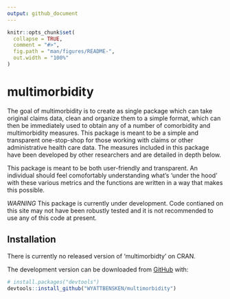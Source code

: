 ```yaml
---
output: github_document
---
```



```r
knitr::opts_chunk$set(
  collapse = TRUE,
  comment = "#>",
  fig.path = "man/figures/README-",
  out.width = "100%"
)
```

# multimorbidity

<!-- badges: start -->
<!-- badges: end -->

The goal of multimorbidity is to create as single package which can take original claims data, clean and organize them to a simple format, which can then be immediately used to obtain any of a number of comorbidity and multimorbidity measures. This package is meant to be a simple and transparent one-stop-shop for those working with claims or other administrative health care data. The measures included in this package have been developed by other researchers and are detailed in depth below.

This package is meant to be both user-friendly and transparent. An individual should feel comofortably understanding what's 'under the hood' with these various metrics and the functions are written in a way that makes this possible.

*WARNING* This package is currently under development. Code contianed on this site may not have been robustly tested and it is not recommended to use any of this code at present.

## Installation

There is currently no released version of 'multimorbidty' on CRAN.

The development version can be downloaded from [GitHub](https://github.com/) with:

``` r
# install.packages("devtools")
devtools::install_github("WYATTBENSKEN/multimorbidity")
```


